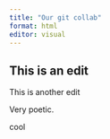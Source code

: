 ```yaml
---
title: "Our git collab"
format: html
editor: visual
---
```


## This is an edit

This is another edit

Very poetic.

cool
